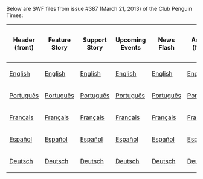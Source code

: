 Below are SWF files from issue #387 (March 21, 2013) of the Club Penguin Times:

<center>
{|class="wikitable" border="1"
!Header (front)
!Feature Story
!Support Story
!Upcoming Events
!News Flash
!Ask PH (front)
!Header (back)
!Ask PH (back)
!Jokes and Riddles
!Secrets
!Feature More
|-
|[[Media:News387HeaderFront.swf|English]]||[[Media:News387FeatureStory.swf|English]]||[[Media:News387SupportStory.swf|English]]||[[Media:News387UpcomingEvents.swf|English]]||[[Media:News387NewsFlash.swf|English]]||[[Media:News387AskAuntArcticFront.swf|English]]||[[Media:News387HeaderBack.swf|English]]||[[Media:News387AskAuntArcticBack.swf|English]]||[[Media:News387JokesAndRiddles.swf|English]]||[[Media:News387Secrets.swf|English]]||[[Media:News387FeatureMore.swf|English]]
|-
|[[Media:PTNews387HeaderFront.swf|Português]]||[[Media:PTNews387FeatureStory.swf|Português]]||[[Media:PTNews387SupportStory.swf|Português]]||[[Media:PTNews387UpcomingEvents.swf|Português]]||[[Media:PTNews387NewsFlash.swf|Português]]||[[Media:PTNews387AskAuntArcticFront.swf|Português]]||[[Media:PTNews387HeaderBack.swf|Português]]||[[Media:PTNews387AskAuntArcticBack.swf|Português]]||[[Media:PTNews387JokesAndRiddles.swf|Português]]||[[Media:PTNews387Secrets.swf|Português]]||[[Media:PTNews387FeatureMore.swf|Português]]
|-
|[[Media:FRNews387HeaderFront.swf|Français]]||[[Media:FRNews387FeatureStory.swf|Français]]||[[Media:FRNews387SupportStory.swf|Français]]||[[Media:FRNews387UpcomingEvents.swf|Français]]||[[Media:FRNews387NewsFlash.swf|Français]]||[[Media:FRNews387AskAuntArcticFront.swf|Français]]||[[Media:FRNews387HeaderBack.swf|Français]]||[[Media:FRNews387AskAuntArcticBack.swf|Français]]||[[Media:FRNews387JokesAndRiddles.swf|Français]]||[[Media:FRNews387Secrets.swf|Français]]||[[Media:FRNews387FeatureMore.swf|Français]]
|-
|[[Media:ESNews387HeaderFront.swf|Español]]||[[Media:ESNews387FeatureStory.swf|Español]]||[[Media:ESNews387SupportStory.swf|Español]]||[[Media:ESNews387UpcomingEvents.swf|Español]]||[[Media:ESNews387NewsFlash.swf|Español]]||[[Media:ESNews387AskAuntArcticFront.swf|Español]]||[[Media:ESNews387HeaderBack.swf|Español]]||[[Media:ESNews387AskAuntArcticBack.swf|Español]]||[[Media:ESNews387JokesAndRiddles.swf|Español]]||[[Media:ESNews387Secrets.swf|Español]]||[[Media:ESNews387FeatureMore.swf|Español]]
|-
|[[Media:DENews387HeaderFront.swf|Deutsch]]||[[Media:DENews387FeatureStory.swf|Deutsch]]||[[Media:DENews387SupportStory.swf|Deutsch]]||[[Media:DENews387UpcomingEvents.swf|Deutsch]]||[[Media:DENews387NewsFlash.swf|Deutsch]]||[[Media:DENews387AskAuntArcticFront.swf|Deutsch]]||[[Media:DENews387HeaderBack.swf|Deutsch]]||[[Media:DENews387AskAuntArcticBack.swf|Deutsch]]||[[Media:DENews387JokesAndRiddles.swf|Deutsch]]||[[Media:DENews387Secrets.swf|Deutsch]]||[[Media:DENews387FeatureMore.swf|Deutsch]]
|}
</center>